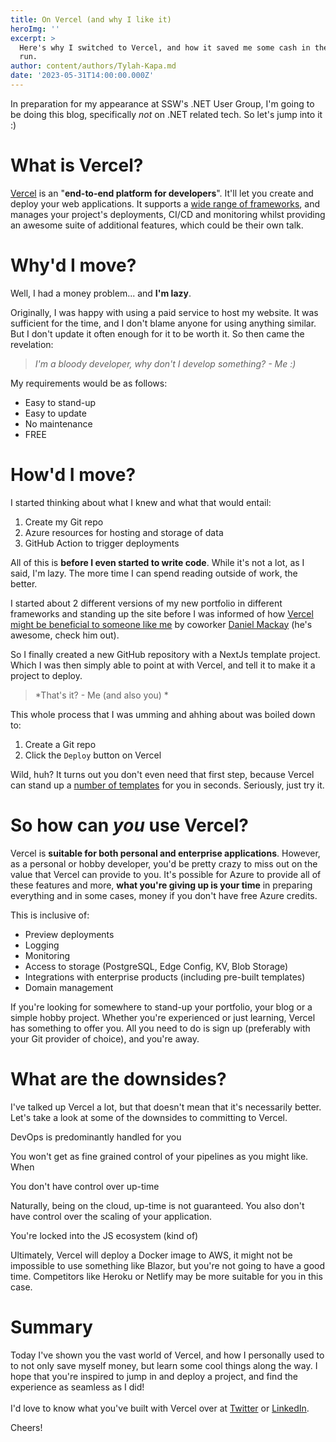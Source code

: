 ```yaml
---
title: On Vercel (and why I like it)
heroImg: ''
excerpt: >
  Here's why I switched to Vercel, and how it saved me some cash in the long
  run.
author: content/authors/Tylah-Kapa.md
date: '2023-05-31T14:00:00.000Z'
---
```


In preparation for my appearance at SSW's .NET User Group, I'm going to be doing this blog, specifically *not* on .NET related tech. So let's jump into it :)

# What is Vercel?

[Vercel](https://vercel.com/) is an "**end-to-end platform for developers**". It'll let you create and deploy your web applications. It supports a [wide range of frameworks](https://vercel.com/docs/frameworks), and manages your project's deployments, CI/CD and monitoring whilst providing an awesome suite of additional features, which could be their own talk.

# Why'd I move?

Well, I had a money problem... and **I'm lazy**.

Originally, I was happy with using a paid service to host my website. It was sufficient for the time, and I don't blame anyone for using anything similar. But I don't update it often enough for it to be worth it. So then came the revelation:

> *I'm a bloody developer, why don't I develop something? - Me :)*

My requirements would be as follows:

* Easy to stand-up
* Easy to update
* No maintenance
* FREE

# How'd I move?

I started thinking about what I knew and what that would entail:

1. Create my Git repo
2. Azure resources for hosting and storage of data
3. GitHub Action to trigger deployments

All of this is **before I even started to write code**. While it's not a lot, as I said, I'm lazy. The more time I can spend reading outside of work, the better.

I started about 2 different versions of my new portfolio in different frameworks and standing up the site before I was informed of how [Vercel might be beneficial to someone like me](https://www.dandoescode.com/blog/migrating-from-gatsby-to-nextjs) by coworker [Daniel Mackay](https://ssw.com.au/people/daniel-mackay) (he's awesome, check him out).

So I finally created a new GitHub repository with a NextJs template project. Which I was then simply able to point at with Vercel, and tell it to make it a project to deploy.

> \*That's it? - Me (and also you) \*

This whole process that I was umming and ahhing about was boiled down to:

1. Create a Git repo
2. Click the `Deploy` button on Vercel

Wild, huh? It turns out you don't even need that first step, because Vercel can stand up a [number of templates](https://vercel.com/templates) for you in seconds. Seriously, just try it.

# So how can *you* use Vercel?

Vercel is **suitable for both personal and enterprise applications**. However, as a personal or hobby developer, you'd be pretty crazy to miss out on the value that Vercel can provide to you. It's possible for Azure to provide all of these features and more, **what you're giving up is your time** in preparing everything and in some cases, money if you don't have free Azure credits.

This is inclusive of:

* Preview deployments
* Logging
* Monitoring
* Access to storage (PostgreSQL, Edge Config, KV, Blob Storage)
* Integrations with enterprise products (including pre-built templates)
* Domain management

If you're looking for somewhere to stand-up your portfolio, your blog or a simple hobby project. Whether you're experienced or just learning, Vercel has something to offer you. All you need to do is sign up (preferably with your Git provider of choice), and you're away.

# What are the downsides?

I've talked up Vercel a lot, but that doesn't mean that it's necessarily better. Let's take a look at some of the downsides to committing to Vercel.

DevOps is predominantly handled for you

You won't get as fine grained control of your pipelines as you might like. When

You don't have control over up-time

Naturally, being on the cloud, up-time is not guaranteed. You also don't have control over the scaling of your application.

You're locked into the JS ecosystem (kind of)

Ultimately, Vercel will deploy a Docker image to AWS, it might not be impossible to use something like Blazor, but you're not going to have a good time. Competitors like Heroku or Netlify may be more suitable for you in this case.

# Summary

Today I've shown you the vast world of Vercel, and how I personally used to to not only save myself money, but learn some cool things along the way. I hope that you're inspired to jump in and deploy a project, and find the experience as seamless as I did!\
\
I'd love to know what you've built with Vercel over at [Twitter](https://twitter.com/JadeKapa) or [LinkedIn](https://www.linkedin.com/in/tylah-kapa/).

Cheers!
